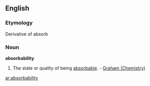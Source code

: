 ==English==

===Etymology===
Derivative of absorb
===Noun===
'''absorbability'''

#The state or quality of being [[absorbable]]. - [[Graham (Chemistry)]]

[[ar:absorbability]]